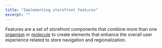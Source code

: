 ```yaml
---
title: "Implementing storefront features"
excerpt: ""
---
```


Features are a set of storefront components that combine more than one [organism](https://developers.vtex.com/docs/guides/faststore/organisms-overview) or [molecule](https://developers.vtex.com/docs/guides/faststore/molecules-overview) to create elements that enhance the overall user experience
related to store navigation and regionalization.

<Flex>

  <WhatsNextCard
  title="Navigation"
  description="Enables customers to navigate among the store pages."
  linkTo="https://developers.vtex.com/docs/guides/faststore/features-navigation"
  linkTitle="See more"
  />
 
  <WhatsNextCard
  title="Search"
  description="Enables customer navigation and enhances search functionality."
  linkTo="https://developers.vtex.com/docs/guides/faststore/features-search"
  linkTitle="See more"
  />

  <WhatsNextCard
  title="Regionalization"
  description="Enables customers to set a location using a valid Postal Code."
  linkTo="https://developers.vtex.com/docs/guides/faststore/features-regionalization"
  linkTitle="See more"
  />

</Flex>
